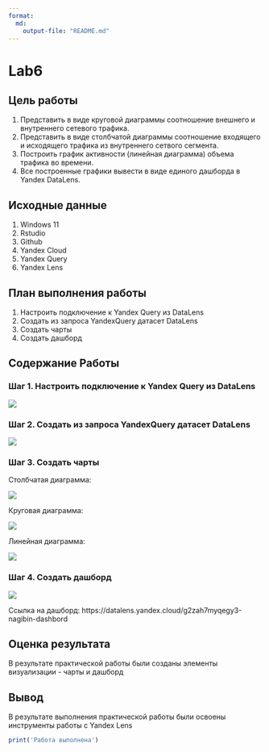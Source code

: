 ---
format:
  md:
    output-file: "README.md"
---

# Lab6

## Цель работы

1) Представить в виде круговой диаграммы соотношение внешнего и внутреннего сетевого трафика.
2) Представить в виде столбчатой диаграммы соотношение входящего и исходящего трафика из внутреннего сетвого сегмента.
3) Построить график активности (линейная диаграмма) объема трафика во времени.
4) Все построенные графики вывести в виде единого дашборда в Yandex DataLens.

## Исходные данные

1)  Windows 11
2)  Rstudio 
3)  Github
4)  Yandex Cloud
5)  Yandex Query
6)  Yandex Lens

## План выполнения работы

1.  Настроить подключение к Yandex Query из DataLens
2.  Создать из запроса YandexQuery датасет DataLens
3.  Создать чарты
4.  Создать дашборд

## Содержание Работы

### Шаг 1. Настроить подключение к Yandex Query из DataLens

![](https://github.com/Andrey41854/Nagibin_R/blob/main/Lab6/img/1.png)

### Шаг 2. Создать из запроса YandexQuery датасет DataLens

![](https://github.com/Andrey41854/Nagibin_R/blob/main/Lab6/img/2.png)

### Шаг 3. Создать чарты

Столбчатая диаграмма:

![](https://github.com/Andrey41854/Nagibin_R/blob/main/Lab6/img/3.png)

Круговая диаграмма:

![](https://github.com/Andrey41854/Nagibin_R/blob/main/Lab6/img/4.png)

Линейная диаграмма:

![](https://github.com/Andrey41854/Nagibin_R/blob/main/Lab6/img/5.png)

### Шаг 4. Создать дашборд

![](https://github.com/Andrey41854/Nagibin_R/blob/main/Lab6/img/6.png)

Ссылка на дашборд: https://datalens.yandex.cloud/g2zah7myqegy3-nagibin-dashbord

## Оценка результата

В результате практической работы были созданы элементы визуализации - чарты и дашборд

## Вывод

В результате выполнения практической работы были освоены инструменты работы с Yandex Lens

```{r}
print('Работа выполнена')
```
